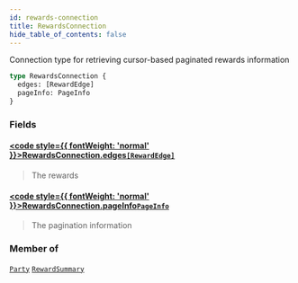```yaml
---
id: rewards-connection
title: RewardsConnection
hide_table_of_contents: false
---
```








Connection type for retrieving cursor-based paginated rewards information

```graphql
type RewardsConnection {
  edges: [RewardEdge]
  pageInfo: PageInfo
}
```


### Fields

#### [<code style={{ fontWeight: 'normal' }}>RewardsConnection.<b>edges</b></code>](#)<Bullet />[`[RewardEdge]`](/docs/testnet/graphql/objects/reward-edge) <Badge class="secondary" text="list"/> <Badge class="secondary" text="object"/>
> The rewards
> 

#### [<code style={{ fontWeight: 'normal' }}>RewardsConnection.<b>pageInfo</b></code>](#)<Bullet />[`PageInfo`](/docs/testnet/graphql/objects/page-info) <Badge class="secondary" text="object"/>
> The pagination information
> 



### Member of

[`Party`](/docs/testnet/graphql/objects/party)  <Badge class="secondary" text="object"/><Bullet />[`RewardSummary`](/docs/testnet/graphql/objects/reward-summary)  <Badge class="secondary" text="object"/>



